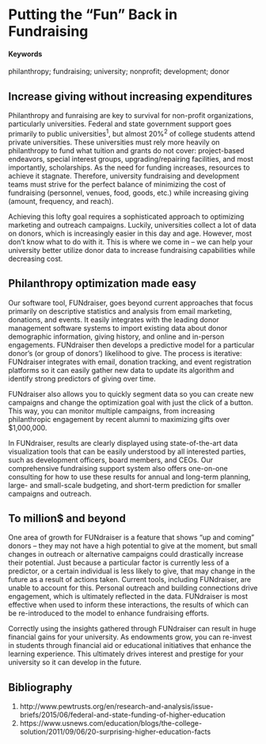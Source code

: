 # Putting the "Fun" Back in Fundraising {#optimizing-fundraising-efforts}

#### Keywords {-}

philanthropy; fundraising; university; nonprofit; development; donor

## Increase giving without increasing expenditures
Philanthropy and funraising are key to survival for non-profit organizations, particularly universities.
Federal and state government support goes primarily to public universities<sup>1</sup>, but almost 20%<sup>2</sup> of college students attend private universities. These universities must rely more heavily on philanthropy to fund what tuition and grants do not cover: project-based endeavors, special interest groups, upgrading/repairing facilities, and most importantly, scholarships. As the need for funding increases, resources to achieve it stagnate. Therefore, university fundraising and development teams must strive for the perfect balance of minimizing the cost of fundraising (personnel, venues, food, goods, etc.) while increasing giving (amount, frequency, and reach).

Achieving this lofty goal requires a sophisticated approach to optimizing marketing and outreach campaigns. Luckily, universities collect a lot of data on donors, which is increasingly easier in this day and age. However, most don’t know what to do with it. This is where we come in – we can help your university better utilize donor data to increase fundraising capabilities while decreasing cost. 


## Philanthropy optimization made easy
Our software tool, FUNdraiser, goes beyond current approaches that focus primarily on descriptive statistics and analysis from email marketing, donations, and events.
It easily integrates with the leading donor management software systems to import existing data about donor demographic information, giving history, and online and in-person engagements. FUNdraiser then develops a predictive model for a particular donor’s (or group of donors’) likelihood to give. The process is iterative: FUNdraiser integrates with email, donation tracking, and event registration platforms so it can easily gather new data to update its algorithm and identify strong predictors of giving over time. 

FUNdraiser also allows you to quickly segment data so you can create new campaigns and change the optimization goal with just the click of a button. This way, you can monitor multiple campaigns, from increasing philanthropic engagement by recent alumni to maximizing gifts over $1,000,000.

In FUNdraiser, results are clearly displayed using state-of-the-art data visualization tools that can be easily understood by all interested parties, such as development officers, board members, and CEOs. Our comprehensive fundraising support system also offers one-on-one consulting for how to use these results for annual and long-term planning, large- and small-scale budgeting, and short-term prediction for smaller campaigns and outreach.


## To million$ and beyond

One area of growth for FUNdraiser is a feature that shows “up and coming” donors – they may not have a high potential to give at the moment, but small changes in outreach or alternative campaigns could drastically increase their potential.
Just because a particular factor is currently less of a predictor, or a certain individual is less likely to give, that may change in the future as a result of actions taken. Current tools, including FUNdraiser, are unable to account for this. Personal outreach and building connections drive engagement, which is ultimately reflected in the data. FUNdraiser is most effective when used to inform these interactions, the results of which can be re-introduced to the model to enhance fundraising efforts. 

Correctly using the insights gathered through FUNdraiser can result in huge financial gains for your university. As endowments grow, you can re-invest in students through financial aid or educational initiatives that enhance the learning experience. This ultimately drives interest and prestige for your university so it can develop in the future.

## Bibliography

1. http://www.pewtrusts.org/en/research-and-analysis/issue-briefs/2015/06/federal-and-state-funding-of-higher-education
2. https://www.usnews.com/education/blogs/the-college-solution/2011/09/06/20-surprising-higher-education-facts
